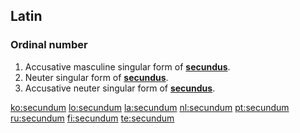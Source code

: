 ==Latin==

===Ordinal number===
{{infl|la|numeral form}}

# Accusative masculine singular form of '''[[secundus]]'''.
# Neuter singular form of '''[[secundus]]'''.
# Accusative neuter singular form of '''[[secundus]]'''.

[[ko:secundum]]
[[lo:secundum]]
[[la:secundum]]
[[nl:secundum]]
[[pt:secundum]]
[[ru:secundum]]
[[fi:secundum]]
[[te:secundum]]